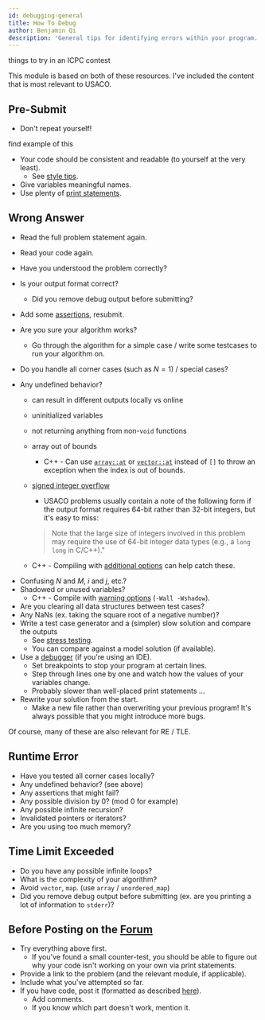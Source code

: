 ```yaml
---
id: debugging-general
title: How To Debug
author: Benjamin Qi
description: 'General tips for identifying errors within your program.'
---
```


<Resources>
	<Resource
		source="KACTL"
		title="Troubleshooting"
		url="https://github.com/kth-competitive-programming/kactl/blob/master/content/contest/troubleshoot.txt"
		starred
	>
		things to try in an ICPC contest
	</Resource>
	<Resource
		source="Errichto"
		title="Asking for help FAQ"
		url="https://codeforces.com/blog/entry/64993"
		starred
	/>
</Resources>

This module is based on both of these resources. I've included the content that
is most relevant to USACO.

## Pre-Submit

- Don't repeat yourself!

<IncompleteSection>

find example of this

</IncompleteSection>

- Your code should be consistent and readable (to yourself at the very least).
  - See [style tips](/general/debugging-lang#style).
- Give variables meaningful names.
- Use plenty of [print statements](/general/debugging-lang#printing-variables).

## Wrong Answer

- Read the full problem statement again.
- Read your code again.
- Have you understood the problem correctly?
- Is your output format correct?
  - Did you remove debug output before submitting?
- Add some [assertions](/general/debugging-lang#assertions--warnings), resubmit.
- Are you sure your algorithm works?
  - Go through the algorithm for a simple case / write some testcases to run
    your algorithm on.
- Do you handle all corner cases (such as $N=1$) / special cases?
- Any undefined behavior?

  - can result in different outputs locally vs online
  - uninitialized variables
  - not returning anything from non-`void` functions
  - array out of bounds
    - C++ - Can use
      [`array::at`](https://www.cplusplus.com/reference/array/array/at/) or
      [`vector::at`](https://www.cplusplus.com/reference/vector/vector/at/)
      instead of `[]` to throw an exception when the index is out of bounds.
  - [signed integer overflow](https://stackoverflow.com/questions/4240748/allowing-signed-integer-overflows-in-c-c)

    - USACO problems usually contain a note of the following form if the output
      format requires 64-bit rather than 32-bit integers, but it's easy to miss:

    > Note that the large size of integers involved in this problem may require
    > the use of 64-bit integer data types (e.g., a `long long` in C/C++)."

  - C++ - Compiling with
    [additional options](/general/debugging-lang#other-options) can help catch
    these.

<!-- - Related - shifting an integer by $\ge 32$ bits? -->

- Confusing $N$ and $M$, $i$ and $j$, etc.?
- Shadowed or unused variables?
  - C++ - Compile with
    [warning options](/general/debugging-lang#warning-options)
    (`-Wall -Wshadow`).
- Are you clearing all data structures between test cases?
- Any NaNs (ex. taking the square root of a negative number)?
- Write a test case generator and a (simpler) slow solution and compare the
  outputs
  - See [stress testing](/general/debugging-lang#stress-testing).
  - You can compare against a model solution (if available).
- Use a [debugger](/general/debugging-lang/#debuggers) (if you're using an IDE).
  - Set breakpoints to stop your program at certain lines.
  - Step through lines one by one and watch how the values of your variables
    change.
  - Probably slower than well-placed print statements ...
- Rewrite your solution from the start.
  - Make a new file rather than overwriting your previous program! It's always
    possible that you might introduce more bugs.

Of course, many of these are also relevant for RE / TLE.

## Runtime Error

- Have you tested all corner cases locally?
- Any undefined behavior? (see above)
- Any assertions that might fail?
- Any possible division by 0? (mod 0 for example)
- Any possible infinite recursion?
- Invalidated pointers or iterators?
- Are you using too much memory?

## Time Limit Exceeded

- Do you have any possible infinite loops?
- What is the complexity of your algorithm?
- Avoid `vector`, `map`. (use `array` / `unordered_map`)
- Did you remove debug output before submitting (ex. are you printing a lot of
  information to `stderr`)?

## Before Posting on the [Forum](https://forum.usaco.guide/)

- Try everything above first.
  - If you've found a small counter-test, you should be able to figure out why
    your code isn't working on your own via print statements.
- Provide a link to the problem (and the relevant module, if applicable).
- Include what you've attempted so far.
- If you have code, post it (formatted as described
  [here](https://forum.usaco.guide/t/welcome-to-the-usaco-forum/7/2)).
  - Add comments.
  - If you know which part doesn't work, mention it.

